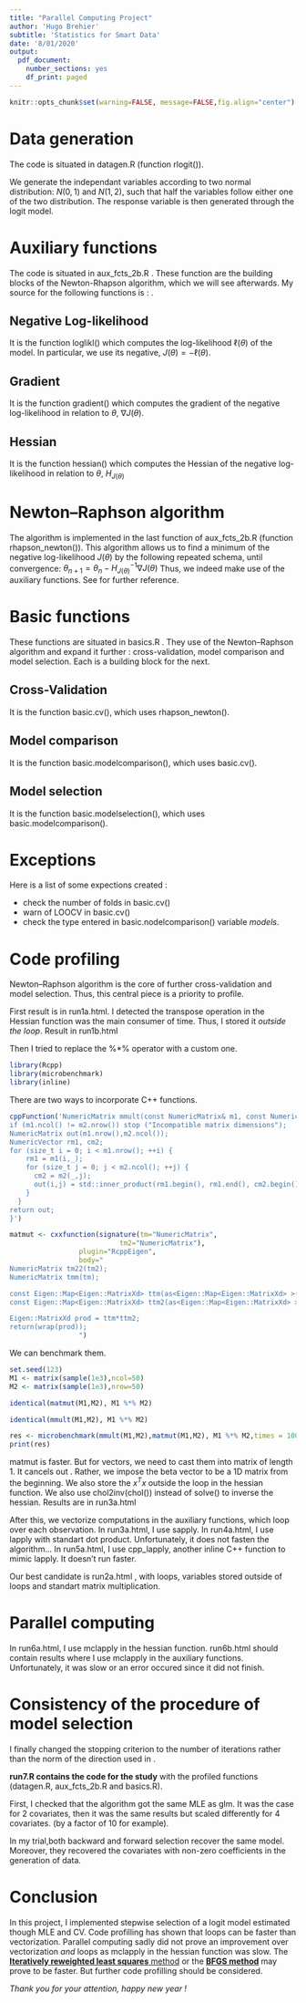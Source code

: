 ```yaml
---
title: "Parallel Computing Project"
author: 'Hugo Brehier'
subtitle: 'Statistics for Smart Data'
date: '8/01/2020'
output:
  pdf_document:
    number_sections: yes
    df_print: paged
---
```


\pagebreak
\tableofcontents
\pagebreak


```r
knitr::opts_chunk$set(warning=FALSE, message=FALSE,fig.align="center")

```


# Data generation

The code is situated in datagen.R (function rlogit()).

We generate the independant variables  according to two normal distribution: $N(0,1)$ and  $N(1,2)$,
such that half the variables follow either one of the two distribution.
The response variable is then generated through the logit model.


# Auxiliary functions

The code is situated in aux_fcts_2b.R .
These function are the building blocks of the Newton-Rhapson algorithm, which we will see afterwards.
My source for the following functions is : \cite{ref1}.

## Negative Log-likelihood
It is the function loglikl() which computes the log-likelihood  $\ell(\theta)$ of the model.
In particular, we use its negative, $J(\theta) = -\ell(\theta)$.

## Gradient
It is the function gradient() which computes the gradient of the negative log-likelihood in relation to $\theta$,  $\nabla J(\theta)$.

## Hessian
It is the function hessian() which computes the Hessian of the negative log-likelihood in relation to $\theta$, $H_{J({\theta})}$


# Newton–Raphson algorithm

The algorithm is implemented in the last function of aux_fcts_2b.R (function rhapson_newton()).
This algorithm allows us to find a minimum of the negative log-likelihood $J(\theta)$ by the following repeated schema, until convergence: \newline
$\theta_{n+1} = \theta_{n} - H_{J({\theta})}^{-1}\nabla J(\theta)$ \newline
Thus, we indeed make use of the auxiliary functions.
See \cite{ref2} for further reference.

# Basic functions  
These functions are situated in basics.R .
They use of the Newton–Raphson algorithm and expand it further : cross-validation, model comparison and model selection. Each is a building block for the next.

## Cross-Validation
It is the function basic.cv(), which uses rhapson_newton().


## Model comparison
It is the function basic.modelcomparison(), which uses basic.cv().


## Model selection
It is the function basic.modelselection(), which uses basic.modelcomparison().


# Exceptions

Here is a list of some expections created :

* check the number of folds in basic.cv()
* warn of LOOCV in basic.cv()
* check the type entered in basic.nodelcomparison() variable *models*.


# Code profiling

Newton–Raphson algorithm is the core of further cross-validation and model selection.
Thus, this central piece is a priority to profile.

First result is in run1a.html. 
I detected the transpose operation in the Hessian function was the main consumer of time.
Thus, I stored it *outside the loop*. Result in run1b.html

Then I tried to replace the %*% operator with a custom one.

```r
library(Rcpp)
library(microbenchmark)
library(inline)
```

There are two ways to incorporate C++ functions.

```r

cppFunction('NumericMatrix mmult(const NumericMatrix& m1, const NumericMatrix& m2){
if (m1.ncol() != m2.nrow()) stop ("Incompatible matrix dimensions");
NumericMatrix out(m1.nrow(),m2.ncol());
NumericVector rm1, cm2;
for (size_t i = 0; i < m1.nrow(); ++i) {
    rm1 = m1(i,_);
    for (size_t j = 0; j < m2.ncol(); ++j) {
      cm2 = m2(_,j);
      out(i,j) = std::inner_product(rm1.begin(), rm1.end(), cm2.begin(), 0.);              
    }
  }
return out;
}')

```

```r
matmut <- cxxfunction(signature(tm="NumericMatrix",
                           tm2="NumericMatrix"),
                 plugin="RcppEigen",
                 body="
NumericMatrix tm22(tm2);
NumericMatrix tmm(tm);

const Eigen::Map<Eigen::MatrixXd> ttm(as<Eigen::Map<Eigen::MatrixXd> >(tmm));
const Eigen::Map<Eigen::MatrixXd> ttm2(as<Eigen::Map<Eigen::MatrixXd> >(tm22));

Eigen::MatrixXd prod = ttm*ttm2;
return(wrap(prod));
                 ")
```

We can benchmark them.

```r
set.seed(123)
M1 <- matrix(sample(1e3),ncol=50)
M2 <- matrix(sample(1e3),nrow=50)
```


```r
identical(matmut(M1,M2), M1 %*% M2)
```


```r
identical(mmult(M1,M2), M1 %*% M2)
```


```r
res <- microbenchmark(mmult(M1,M2),matmut(M1,M2), M1 %*% M2,times = 100000)
print(res)
```

matmut is faster. But for vectors, we need to cast them into matrix of length 1. It cancels out .
Rather, we impose the beta vector to be a 1D matrix from the beginning.
We also store the $x^Tx$ outside the loop in the hessian function.
We also use chol2inv(chol()) instead of solve() to inverse the hessian.
Results are in run3a.html \newline

After this, we vectorize computations in the auxiliary functions, which loop over each observation.
In run3a.html, I use sapply.
In run4a.html, I use lapply with standart dot product.
Unfortunately, it does not fasten the algorithm...
In run5a.html, I use cpp_lapply, another inline C++ function to mimic lapply.
It doesn't run faster.

Our best candidate is run2a.html , with loops, variables stored outside of loops and standart matrix multiplication.


# Parallel computing

In run6a.html, I use mclapply in the hessian function.
run6b.html should contain results where I use mclapply in the auxiliary functions.
Unfortunately, it was slow or an error occured since it did not finish.



# Consistency of the procedure of model selection

I finally changed the stopping criterion to the number of iterations rather than the norm of the direction used in \cite{ref2}. \newline
 
**run7.R contains the code for the study** with the profiled functions (datagen.R, aux_fcts_2b.R and basics.R). \newline

First, I checked that the algorithm got the same MLE as glm.
It was the case for 2 covariates, then it was the same results but scaled differently for 4 covariates. (by a factor of 10 for example).\newline
 
In my trial,both backward and forward selection recover the same model.
Moreover, they recovered the covariates with non-zero coefficients in the generation of data.

\pagebreak

# Conclusion

In this project, I implemented stepwise selection of a logit model estimated though MLE and CV.
Code profilling has shown that loops can be faster than vectorization.
Parallel computing sadly did not prove an improvement over vectorization *and* loops as  mclapply in the hessian function was slow.
The [**Iteratively reweighted least squares** method](https://en.wikipedia.org/wiki/Iteratively_reweighted_least_squares) or the [**BFGS method**](https://en.wikipedia.org/wiki/Broyden%E2%80%93Fletcher%E2%80%93Goldfarb%E2%80%93Shanno_algorithm) may prove to be faster.
But further code profilling should be considered.

*Thank you for your attention, happy new year ! *



\pagebreak
\bibliographystyle{apalike}
\bibliography{biblio}
